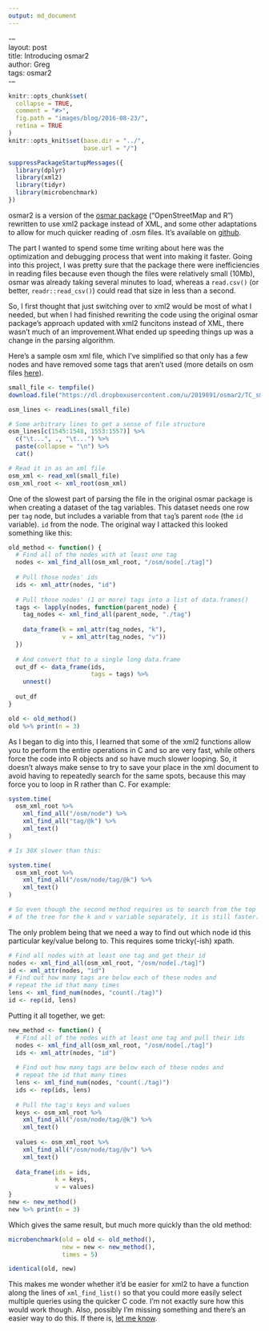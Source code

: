 ```yaml
---
output: md_document
---
```


\---  
layout: post  
title: Introducing osmar2  
author: Greg  
tags: osmar2  
\---  


```r
knitr::opts_chunk$set(
  collapse = TRUE,
  comment = "#>",
  fig.path = "images/blog/2016-08-23/",
  retina = TRUE
)
knitr::opts_knit$set(base.dir = "../", 
                     base.url = "/")

suppressPackageStartupMessages({
  library(dplyr)
  library(xml2)  
  library(tidyr)
  library(microbenchmark)
})
```
osmar2 is a version of the [osmar package](http://cran.r-project.org/package=osmar) 
("OpenStreetMap and R") rewritten to use xml2 package instead of XML, 
and some other adaptations to allow for much quicker reading of .osm files. It's 
available on [github](https://github.com/gergness/osmar2).

The part I wanted to spend some time writing about here was the optimization and 
debugging process that went into making it faster. Going into this project, I was
pretty sure that the package there were inefficiencies in reading files because even
though the files were relatively small (10Mb), osmar was already taking several minutes 
to load, whereas a `read.csv()` (or better, `readr::read_csv()`) could
read that size in less than a second.

So, I first thought that just switching over to xml2 would be most of what I needed, but 
when I had finished rewriting the code using the original osmar package's approach updated
with xml2 funcitons instead of XML, there wasn't much of an improvement.What ended up 
speeding things up was a change in the parsing algorithm.

Here's a sample osm xml file, which I've simplified so that only has a few nodes and 
have removed some tags that aren't used (more details on osm files 
[here](http://wiki.openstreetmap.org/wiki/OSM_XML)).

```r
small_file <- tempfile()
download.file("https://dl.dropboxusercontent.com/u/2019891/osmar2/TC_small_osm_file.osm", small_file)

osm_lines <- readLines(small_file)

# Some arbitrary lines to get a sense of file structure
osm_lines[c(1545:1548, 1553:1557)] %>% 
  c("\t...", ., "\t...") %>% 
  paste(collapse = "\n") %>%
  cat()

# Read it in as an xml file
osm_xml <- read_xml(small_file)
osm_xml_root <- xml_root(osm_xml)

```

One of the slowest part of parsing the file in the original osmar package is
when creating a dataset of the tag variables. This dataset needs one row per `tag` node,
but includes a variable from that `tag`'s parent `node` (the `id` variable). 
`id` from the node. The original way I attacked this looked something like this:

```r
old_method <- function() {
  # Find all of the nodes with at least one tag
  nodes <- xml_find_all(osm_xml_root, "/osm/node[./tag]")
  
  # Pull those nodes' ids
  ids <- xml_attr(nodes, "id")
  
  # Pull those nodes' (1 or more) tags into a list of data.frames()
  tags <- lapply(nodes, function(parent_node) {
    tag_nodes <- xml_find_all(parent_node, "./tag")
    
    data_frame(k = xml_attr(tag_nodes, "k"), 
               v = xml_attr(tag_nodes, "v"))
  })
  
  # And convert that to a single long data.frame
  out_df <- data_frame(ids, 
                       tags = tags) %>%
    unnest()
  
  out_df
}

old <- old_method() 
old %>% print(n = 3)
```

As I began to dig into this, I learned that some of the xml2 functions allow you to
perform the entire operations in C and so are very fast, while others force the code
into R objects and so have much slower looping. So, it doesn't always make sense
to try to save your place in the xml document to avoid having to repeatedly search
for the same spots, because this may force you to loop in R rather than C. For example:

```r
system.time(
  osm_xml_root %>% 
    xml_find_all("/osm/node") %>%
    xml_find_all("tag/@k") %>% 
    xml_text()
)

# Is 30X slower than this:

system.time(
  osm_xml_root %>%
    xml_find_all("/osm/node/tag/@k") %>%
    xml_text()
)

# So even though the second method requires us to search from the top
# of the tree for the k and v variable separately, it is still faster.
```

The only problem being that we need a way to find out which node id this particular
key/value belong to. This requires some tricky(-ish) xpath.

```r
# Find all nodes with at least one tag and get their id
nodes <- xml_find_all(osm_xml_root, "/osm/node[./tag]")
id <- xml_attr(nodes, "id")
# Find out how many tags are below each of these nodes and
# repeat the id that many times
lens <- xml_find_num(nodes, "count(./tag)")
id <- rep(id, lens)
```

Putting it all together, we get:
```r
new_method <- function() {
  # Find all of the nodes with at least one tag and pull their ids
  nodes <- xml_find_all(osm_xml_root, "/osm/node[./tag]")
  ids <- xml_attr(nodes, "id")
  
  # Find out how many tags are below each of these nodes and
  # repeat the id that many times
  lens <- xml_find_num(nodes, "count(./tag)")
  ids <- rep(ids, lens)
  
  # Pull the tag's keys and values
  keys <- osm_xml_root %>%
    xml_find_all("/osm/node/tag/@k") %>%
    xml_text()
  
  values <- osm_xml_root %>%
    xml_find_all("/osm/node/tag/@v") %>%
    xml_text()
  
  data_frame(ids = ids,
             k = keys,
             v = values)
}
new <- new_method()
new %>% print(n = 3)
```

Which gives the same result, but much more quickly than the old method:

```r
microbenchmark(old = old <- old_method(), 
               new = new <- new_method(), 
               times = 5)

identical(old, new)
```

This makes me wonder whether it'd be easier for xml2 to have a function along 
the lines of `xml_find_list()` so that you could more easily select multiple 
queries using the quicker C code. I'm not exactly sure how this would work though.
Also, possibly I'm missing something and there's an easier way to do this. If there is, 
[let me know](mailto:gdfe.co.mail@gmail.com).